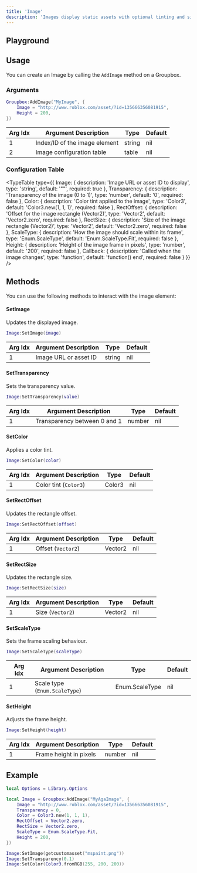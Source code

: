 ```yaml
---
title: 'Image'
description: 'Images display static assets with optional tinting and sizing controls.'
---
```



## Playground

<ImagePlayground />

## Usage

You can create an Image by calling the `AddImage` method on a Groupbox.

### Arguments

```lua
Groupbox:AddImage("MyImage", {
    Image = "http://www.roblox.com/asset/?id=135666356081915",
    Height = 200,
})
```

| Arg Idx | Argument Description | Type | Default |
| --- | --- | --- | --- |
| 1 | Index/ID of the image element | string | nil |
| 2 | Image configuration table | table | nil |

### Configuration Table

<TypeTable
  type={{
    Image: {
      description: 'Image URL or asset ID to display',
      type: 'string',
      default: '""',
      required: true
    },
    Transparency: {
      description: 'Transparency of the image (0 to 1)',
      type: 'number',
      default: '0',
      required: false
    },
    Color: {
      description: 'Color tint applied to the image',
      type: 'Color3',
      default: 'Color3.new(1, 1, 1)',
      required: false
    },
    RectOffset: {
      description: 'Offset for the image rectangle (Vector2)',
      type: 'Vector2',
      default: 'Vector2.zero',
      required: false
    },
    RectSize: {
      description: 'Size of the image rectangle (Vector2)',
      type: 'Vector2',
      default: 'Vector2.zero',
      required: false
    },
    ScaleType: {
      description: 'How the image should scale within its frame',
      type: 'Enum.ScaleType',
      default: 'Enum.ScaleType.Fit',
      required: false
    },
    Height: {
      description: 'Height of the image frame in pixels',
      type: 'number',
      default: '200',
      required: false
    },
    Callback: {
      description: 'Called when the image changes',
      type: 'function',
      default: 'function() end',
      required: false
    }
  }}
/>

## Methods

You can use the following methods to interact with the image element:

#### SetImage
Updates the displayed image.

```lua
Image:SetImage(image)
```

| Arg Idx | Argument Description | Type | Default |
| --- | --- | --- | --- |
| 1 | Image URL or asset ID | string | nil |

#### SetTransparency
Sets the transparency value.

```lua
Image:SetTransparency(value)
```

| Arg Idx | Argument Description | Type | Default |
| --- | --- | --- | --- |
| 1 | Transparency between 0 and 1 | number | nil |

#### SetColor
Applies a color tint.

```lua
Image:SetColor(color)
```

| Arg Idx | Argument Description | Type | Default |
| --- | --- | --- | --- |
| 1 | Color tint (`Color3`) | Color3 | nil |

#### SetRectOffset
Updates the rectangle offset.

```lua
Image:SetRectOffset(offset)
```

| Arg Idx | Argument Description | Type | Default |
| --- | --- | --- | --- |
| 1 | Offset (`Vector2`) | Vector2 | nil |

#### SetRectSize
Updates the rectangle size.

```lua
Image:SetRectSize(size)
```

| Arg Idx | Argument Description | Type | Default |
| --- | --- | --- | --- |
| 1 | Size (`Vector2`) | Vector2 | nil |

#### SetScaleType
Sets the frame scaling behaviour.

```lua
Image:SetScaleType(scaleType)
```

| Arg Idx | Argument Description | Type | Default |
| --- | --- | --- | --- |
| 1 | Scale type (`Enum.ScaleType`) | Enum.ScaleType | nil |

#### SetHeight
Adjusts the frame height.

```lua
Image:SetHeight(height)
```

| Arg Idx | Argument Description | Type | Default |
| --- | --- | --- | --- |
| 1 | Frame height in pixels | number | nil |

## Example

```lua
local Options = Library.Options

local Image = Groupbox:AddImage("MyAgaImage", {
    Image = "http://www.roblox.com/asset/?id=135666356081915",
    Transparency = 0,
    Color = Color3.new(1, 1, 1),
    RectOffset = Vector2.zero,
    RectSize = Vector2.zero,
    ScaleType = Enum.ScaleType.Fit,
    Height = 200,
})

Image:SetImage(getcustomasset("mspaint.png"))
Image:SetTransparency(0.1)
Image:SetColor(Color3.fromRGB(255, 200, 200))
```
